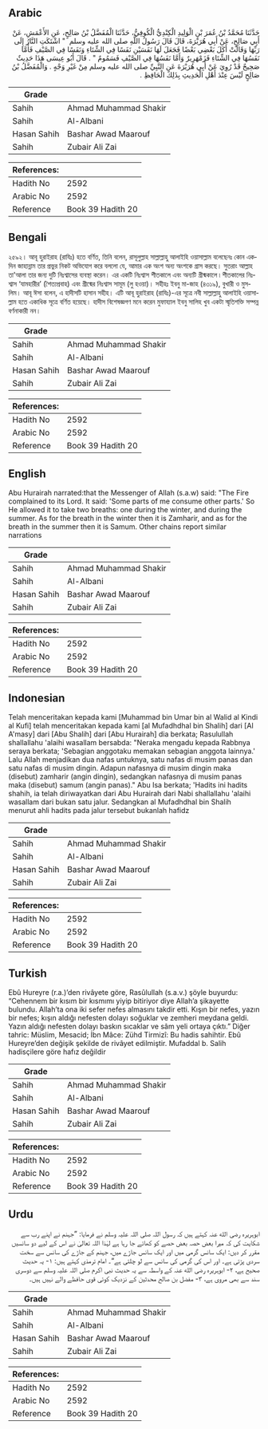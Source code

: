 ## Arabic


<div dir="rtl" lang="ar" style={{fontSize:'larger',backgroundColor:'#f8f9fa',padding:20}}>
حَدَّثَنَا مُحَمَّدُ بْنُ عُمَرَ بْنِ الْوَلِيدِ الْكِنْدِيُّ الْكُوفِيُّ، حَدَّثَنَا الْمُفَضَّلُ بْنُ صَالِحٍ، عَنِ الأَعْمَشِ، عَنْ أَبِي صَالِحٍ، عَنْ أَبِي هُرَيْرَةَ، قَالَ قَالَ رَسُولُ اللَّهِ صلى الله عليه وسلم ‏ "‏ اشْتَكَتِ النَّارُ إِلَى رَبِّهَا وَقَالَتْ أَكَلَ بَعْضِي بَعْضًا فَجَعَلَ لَهَا نَفَسَيْنِ نَفَسًا فِي الشِّتَاءِ وَنَفَسًا فِي الصَّيْفِ فَأَمَّا نَفَسُهَا فِي الشِّتَاءِ فَزَمْهَرِيرٌ وَأَمَّا نَفَسُهَا فِي الصَّيْفِ فَسَمُومٌ ‏"‏ ‏.‏ قَالَ أَبُو عِيسَى هَذَا حَدِيثٌ صَحِيحٌ قَدْ رُوِيَ عَنْ أَبِي هُرَيْرَةَ عَنِ النَّبِيِّ صلى الله عليه وسلم مِنْ غَيْرِ وَجْهٍ ‏.‏ وَالْمُفَضَّلُ بْنُ صَالِحٍ لَيْسَ عِنْدَ أَهْلِ الْحَدِيثِ بِذَلِكَ الْحَافِظِ ‏.‏
</div>
<div style={{backgroundColor:'#f8f9fa',padding:20, marginBottom: 10}}><table> <thead> <tr> <th>Grade</th> <th></th> </tr> </thead> <tbody> <tr><td>Sahih</td><td>Ahmad Muhammad Shakir</td></tr><tr><td>Sahih</td><td>Al-Albani</td></tr><tr><td>Hasan Sahih</td><td>Bashar Awad Maarouf</td></tr><tr><td>Sahih</td><td>Zubair Ali Zai</td></tr></tbody></table><table> <thead> <tr> <th>References:</th> <th></th> </tr> </thead> <tbody><tr><td>Hadith No</td><td>2592</td></tr><tr><td>Arabic No</td><td>2592</td></tr><tr><td>Reference</td><td>Book 39 Hadith 20</td></tr></tbody></table></div>

## Bengali


<div dir="ltr" lang="bn" style={{fontSize:'larger',backgroundColor:'#f8f9fa',padding:20}}>
২৫৯২। আবূ হুরাইরাহ (রাযিঃ) হতে বর্ণিত, তিনি বলেন, রাসূলুল্লাহ সাল্লাল্লাহু আলাইহি ওয়াসাল্লাম বলেছেনঃ কোন একদিন জাহান্নাম তার প্রভুর নিকট অভিযোগ করে বললো যে, আমার এক অংশ অন্য অংশকে গ্রাস করছে। সুতরাং আল্লাহ তা'আলা তার জন্য দুটি নিঃশ্বাসের ব্যবস্থা করেন। এর একটি নিঃশ্বাস শীতকালে এবং অন্যটি গ্রীষ্মকালে ৷ শীতকালের নিঃশ্বাস ‘যামহারীর’ (শৈত্যপ্রবাহ) এবং গ্রীষ্মের নিঃশ্বাস সামূম (লু হওয়া)। সহীহঃ ইবনু মা-জাহ (৪৩১৯), বুখারী ও মুসলিম। আবূ ঈসা বলেন, এ হাদীসটি হাসান সহীহ। এটি আবূ হুরাইরাহ (রাযিঃ)-এর সূত্রে নবী সাল্লাল্লাহু আলাইহি ওয়াসাল্লাম হতে একাধিক সূত্রে বর্ণিত হয়েছে। হাদীস বিশেষজ্ঞগণ মনে করেন মুফায্যাল ইবনু সালিহ খুব একটা স্মৃতিশক্তি সম্পন্ন বর্ণনাকারী নন।
</div>
<div style={{backgroundColor:'#f8f9fa',padding:20, marginBottom: 10}}><table> <thead> <tr> <th>Grade</th> <th></th> </tr> </thead> <tbody> <tr><td>Sahih</td><td>Ahmad Muhammad Shakir</td></tr><tr><td>Sahih</td><td>Al-Albani</td></tr><tr><td>Hasan Sahih</td><td>Bashar Awad Maarouf</td></tr><tr><td>Sahih</td><td>Zubair Ali Zai</td></tr></tbody></table><table> <thead> <tr> <th>References:</th> <th></th> </tr> </thead> <tbody><tr><td>Hadith No</td><td>2592</td></tr><tr><td>Arabic No</td><td>2592</td></tr><tr><td>Reference</td><td>Book 39 Hadith 20</td></tr></tbody></table></div>

## English


<div dir="ltr" lang="en" style={{fontSize:'larger',backgroundColor:'#f8f9fa',padding:20}}>
Abu Hurairah narrated:that the Messenger of Allah (s.a.w) said: "The Fire complained to its Lord. It said: 'Some parts of me consume other parts.' So He allowed it to take two breaths: one during the winter, and during the summer. As for the breath in the winter then it is Zamharir, and as for the breath in the summer then it is Samum. Other chains report similar narrations
</div>
<div style={{backgroundColor:'#f8f9fa',padding:20, marginBottom: 10}}><table> <thead> <tr> <th>Grade</th> <th></th> </tr> </thead> <tbody> <tr><td>Sahih</td><td>Ahmad Muhammad Shakir</td></tr><tr><td>Sahih</td><td>Al-Albani</td></tr><tr><td>Hasan Sahih</td><td>Bashar Awad Maarouf</td></tr><tr><td>Sahih</td><td>Zubair Ali Zai</td></tr></tbody></table><table> <thead> <tr> <th>References:</th> <th></th> </tr> </thead> <tbody><tr><td>Hadith No</td><td>2592</td></tr><tr><td>Arabic No</td><td>2592</td></tr><tr><td>Reference</td><td>Book 39 Hadith 20</td></tr></tbody></table></div>

## Indonesian


<div dir="ltr" lang="id" style={{fontSize:'larger',backgroundColor:'#f8f9fa',padding:20}}>
Telah menceritakan kepada kami [Muhammad bin Umar bin al Walid al Kindi al Kufi] telah menceritakan kepada kami [al Mufadhdhal bin Shalih] dari [Al A'masy] dari [Abu Shalih] dari [Abu Hurairah] dia berkata; Rasulullah shallallahu 'alaihi wasallam bersabda: "Neraka mengadu kepada Rabbnya seraya berkata; 'Sebagian anggotaku memakan sebagian anggota lainnya.' Lalu Allah menjadikan dua nafas untuknya, satu nafas di musim panas dan satu nafas di musim dingin. Adapun nafasnya di musim dingin maka (disebut) zamharir (angin dingin), sedangkan nafasnya di musim panas maka (disebut) samum (angin panas)." Abu Isa berkata; 'Hadits ini hadits shahih, ia telah diriwayatkan dari Abu Hurairah dari Nabi shallallahu 'alaihi wasallam dari bukan satu jalur. Sedangkan al Mufadhdhal bin Shalih menurut ahli hadits pada jalur tersebut bukanlah hafidz
</div>
<div style={{backgroundColor:'#f8f9fa',padding:20, marginBottom: 10}}><table> <thead> <tr> <th>Grade</th> <th></th> </tr> </thead> <tbody> <tr><td>Sahih</td><td>Ahmad Muhammad Shakir</td></tr><tr><td>Sahih</td><td>Al-Albani</td></tr><tr><td>Hasan Sahih</td><td>Bashar Awad Maarouf</td></tr><tr><td>Sahih</td><td>Zubair Ali Zai</td></tr></tbody></table><table> <thead> <tr> <th>References:</th> <th></th> </tr> </thead> <tbody><tr><td>Hadith No</td><td>2592</td></tr><tr><td>Arabic No</td><td>2592</td></tr><tr><td>Reference</td><td>Book 39 Hadith 20</td></tr></tbody></table></div>

## Turkish


<div dir="ltr" lang="tr" style={{fontSize:'larger',backgroundColor:'#f8f9fa',padding:20}}>
Ebû Hureyre (r.a.)’den rivâyete göre, Rasûlullah (s.a.v.) şöyle buyurdu: “Cehennem bir kısım bir kısmımı yiyip bitiriyor diye Allah’a şikayette bulundu. Allah’ta ona iki sefer nefes almasını takdir etti. Kışın bir nefes, yazın bir nefes; kışın aldığı nefesten dolayı soğuklar ve zemheri meydana geldi. Yazın aldığı nefesten dolayı baskın sıcaklar ve sâm yeli ortaya çıktı.” Diğer tahric: Müslim, Mesacid; İbn Mâce: Zühd Tirmizî: Bu hadis sahihtir. Ebû Hureyre’den değişik şekilde de rivâyet edilmiştir. Mufaddal b. Salih hadisçilere göre hafız değildir
</div>
<div style={{backgroundColor:'#f8f9fa',padding:20, marginBottom: 10}}><table> <thead> <tr> <th>Grade</th> <th></th> </tr> </thead> <tbody> <tr><td>Sahih</td><td>Ahmad Muhammad Shakir</td></tr><tr><td>Sahih</td><td>Al-Albani</td></tr><tr><td>Hasan Sahih</td><td>Bashar Awad Maarouf</td></tr><tr><td>Sahih</td><td>Zubair Ali Zai</td></tr></tbody></table><table> <thead> <tr> <th>References:</th> <th></th> </tr> </thead> <tbody><tr><td>Hadith No</td><td>2592</td></tr><tr><td>Arabic No</td><td>2592</td></tr><tr><td>Reference</td><td>Book 39 Hadith 20</td></tr></tbody></table></div>

## Urdu


<div dir="rtl" lang="ur" style={{fontSize:'larger',backgroundColor:'#f8f9fa',padding:20}}>
ابوہریرہ رضی الله عنہ کہتے ہیں کہ رسول اللہ صلی اللہ علیہ وسلم نے فرمایا: ”جہنم نے اپنے رب سے شکایت کی کہ میرا بعض حصہ بعض حصے کو کھائے جا رہا ہے لہٰذا اللہ تعالیٰ نے اس کے لیے دو سانسیں مقرر کر دیں: ایک سانس گرمی میں اور ایک سانس جاڑے میں، جہنم کے جاڑے کی سانس سے سخت سردی پڑتی ہے۔ اور اس کی گرمی کی سانس سے لو چلتی ہے“۔ امام ترمذی کہتے ہیں: ۱- یہ حدیث صحیح ہے، ۲- ابوہریرہ رضی الله عنہ کے واسطہ سے یہ حدیث نبی اکرم صلی اللہ علیہ وسلم سے دوسری سند سے بھی مروی ہے، ۳- مفضل بن صالح محدثین کے نزدیک کوئی قوی حافظے والے نہیں ہیں۔
</div>
<div style={{backgroundColor:'#f8f9fa',padding:20, marginBottom: 10}}><table> <thead> <tr> <th>Grade</th> <th></th> </tr> </thead> <tbody> <tr><td>Sahih</td><td>Ahmad Muhammad Shakir</td></tr><tr><td>Sahih</td><td>Al-Albani</td></tr><tr><td>Hasan Sahih</td><td>Bashar Awad Maarouf</td></tr><tr><td>Sahih</td><td>Zubair Ali Zai</td></tr></tbody></table><table> <thead> <tr> <th>References:</th> <th></th> </tr> </thead> <tbody><tr><td>Hadith No</td><td>2592</td></tr><tr><td>Arabic No</td><td>2592</td></tr><tr><td>Reference</td><td>Book 39 Hadith 20</td></tr></tbody></table></div>